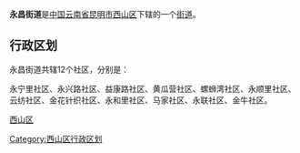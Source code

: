 {{中国乡级行政区
| 行政区全称 = 永昌街道
| 景观照片文件名 =
| 景观照片描述 =
| 汉语拼音 =
| 通用拼音 =
| 注音符號 =
| 其它标音类型1 =
| 其它标音1 =
| 其它标音类型2 =
| 其它标音2 =
| 其它语言类型1 =
| 其它语言地名1 =
| 其它语言类型2 =
| 其它语言地名2 =
| 上级行政区 = [[云南省|云南省]][[昆明市|昆明市]][[西山区|西山区]]
| 行政区类别 = [[街道|街道]]
| 行政区划代码 =530112004
| 地理坐标 =
| 总面积 =3.48[[平方千米|平方千米]]
| 户籍人口 =
| 户籍人口年份 =
| 常住人口 =6.65万
| 常住人口年份 =
| 人口密度 =
| 行政区划 =
| 官方网站 =
| 政府驻地 =云兴路
| 邮政编码 =
| 毗邻行政区 =
| 位置图文件名 =
| 位置图描述 =
}}
'''永昌街道'''是[[中华人民共和国|中国]][[云南省|云南省]][[昆明市|昆明市]][[西山区|西山区]]下辖的一个[[街道|街道]]。

== 行政区划 ==

永昌街道共辖12个社区，分别是：

永宁里社区、永兴路社区、益康路社区、黄瓜营社区、螺蛳湾社区、永顺里社区、云纺社区、金花针织社区、永和里社区、马家社区、永联社区、金牛社区。

{{云南行政区划小作品}}
{{昆明市西山区行政区划}}
[[Category:西山区行政区划|Category:西山区行政区划]]
[[category:昆明市街道|西山区]]